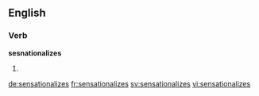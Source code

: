 ==English==

===Verb===
'''sesnationalizes'''

# {{en-third-person singular of|sensationalize}}

[[de:sensationalizes]]
[[fr:sensationalizes]]
[[sv:sensationalizes]]
[[vi:sensationalizes]]